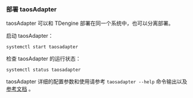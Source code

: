 ### 部署 taosAdapter

taosAdapter 可以和 TDengine 部署在同一个系统中，也可以分离部署。

启动 taosAdapter：

```
systemctl start taosadapter
```

检查 taosAdapter 的运行状态：

```
systemctl status taosadapter
```

taosAdapter 详细的配置参数和使用请参考 `taosadapter --help` 命令输出以及 [参考文档](../../reference/taosadapter) 。


